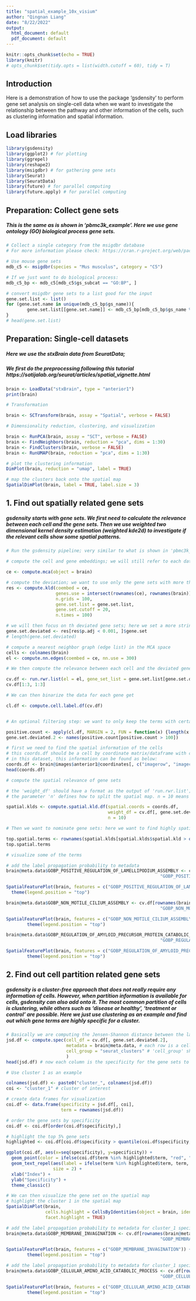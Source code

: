 ```yaml
---
title: "spatial_example_10x_visium"
author: "Qingnan Liang"
date: "8/22/2022"
output:
  html_document: default
  pdf_document: default
---
```



```r
knitr::opts_chunk$set(echo = TRUE)
library(knitr)
# opts_chunk$set(tidy.opts = list(width.cutoff = 60), tidy = T)
```
## Introduction

Here is a demonstration of how to use the package 'gsdensity' to perform gene set analysis on single-cell data when we want to investigate the relationship between the pathway and other information of the cells, such as clustering information and spatial information.

## Load libraries

```r
library(gsdensity)
library(ggplot2) # for plotting
library(ggrepel)
library(reshape2)
library(msigdbr) # for gathering gene sets
library(Seurat)
library(SeuratData)
library(future) # for parallel computing
library(future.apply) # for parallel computing

```

## Preparation: Collect gene sets

##### This is the same as is shown in 'pbmc3k_example'. Here we use gene ontology (GO) biological process gene sets.

```r

# Collect a single category from the msigdbr database
# For more information please check: https://cran.r-project.org/web/packages/msigdbr/vignettes/msigdbr-intro.html

# Use mouse gene sets
mdb_c5 <- msigdbr(species = "Mus musculus", category = "C5")

# If we just want to do biological process:
mdb_c5_bp <- mdb_c5[mdb_c5$gs_subcat == "GO:BP", ]

# convert msigdbr gene sets to a list good for the input
gene.set.list <- list()
for (gene.set.name in unique(mdb_c5_bp$gs_name)){
        gene.set.list[[gene.set.name]] <- mdb_c5_bp[mdb_c5_bp$gs_name %in% gene.set.name, ]$gene_symbol
}
# head(gene.set.list)

```


## Preparation: Single-cell datasets

##### Here we use the stxBrain data from SeuratData;
##### We first do the preprocessing following this tutorial https://satijalab.org/seurat/articles/spatial_vignette.html

```r
brain <- LoadData("stxBrain", type = "anterior1")
print(brain)

# Transformation

brain <- SCTransform(brain, assay = "Spatial", verbose = FALSE)

```

```r
# Dimensionality reduction, clustering, and visualization

brain <- RunPCA(brain, assay = "SCT", verbose = FALSE)
brain <- FindNeighbors(brain, reduction = "pca", dims = 1:30)
brain <- FindClusters(brain, verbose = FALSE)
brain <- RunUMAP(brain, reduction = "pca", dims = 1:30)

# plot the clustering information
DimPlot(brain, reduction = "umap", label = TRUE)

```

```r

# map the clusters back onto the spatial map
SpatialDimPlot(brain, label = TRUE, label.size = 3)

```


## 1. Find out spatially related gene sets

##### gsdensity starts with gene sets. We first need to calculate the relevance between each cell and the gene sets. Then we use weighted two dimensional kernel density estimation (weighted kde2d) to investigate if the relevant cells show some spatial patterns.


```r
# Run the gsdensity pipeline; very similar to what is shown in 'pbmc3k_example'

# compute the cell and gene embeddings; we will still refer to each data point as a 'cell' although it is actually mixtures of cells in 10x visium.

ce <- compute.mca(object = brain)

# compute the deviation; we want to use only the gene sets with more than 20 genes
res <- compute.kld(coembed = ce, 
                   genes.use = intersect(rownames(ce), rownames(brain)), 
                   n.grids = 100, 
                   gene.set.list = gene.set.list,
                   gene.set.cutoff = 20,
                   n.times = 100)

# we will then focus on th deviated gene sets; here we set a more stringent alpha level cutoff
gene.set.deviated <- res[res$p.adj < 0.001, ]$gene.set
# length(gene.set.deviated)

# compute a nearest neighbor graph (edge list) in the MCA space
cells <- colnames(brain)
el <- compute.nn.edges(coembed = ce, nn.use = 300)

# We then compute the relevance between each cell and the deviated gene sets

cv.df <- run.rwr.list(el = el, gene_set_list = gene.set.list[gene.set.deviated], cells = cells)
cv.df[1:3, 1:3]

# We can then binarize the data for each gene get

cl.df <- compute.cell.label.df(cv.df)


# An optional filtering step: we want to only keep the terms with certain numbers of positive cells; here we use 100

positive.count <- apply(cl.df, MARGIN = 2, FUN = function(x) {length(x[x == "positive"])})
gene.set.deviated.2 <- names(positive.count[positive.count > 100])

```

```r

# first we need to find the spatial information of the cells
# this coords.df should be a cell by coordinate matrix/dataframe with cells in rows and coordinates in columns
# in this dataset, this information can be found as below:
coords.df <- brain@images$anterior1@coordinates[, c("imagerow", "imagecol")]
head(coords.df)

# compute the spatial relevance of gene sets

# the 'weight_df' should have a format as the output of 'run.rwr.list'; here we use the terms with at least 100 positive cells
# the parameter 'n' defines how to split the spatial map. n = 10 means that 10 splits are made in each dimension (total 100 grids) for the kde process

spatial.klds <- compute.spatial.kld.df(spatial.coords = coords.df, 
                                       weight_df = cv.df[, gene.set.deviated.2], 
                                       n = 10)

# Then we want to nominate gene sets: here we want to find highly spatially related gene sets

top.spatial.terms <- rownames(spatial.klds[spatial.klds$spatial.kld > quantile(spatial.klds$spatial.kld, 0.9), ])
top.spatial.terms

```

```r
# visualize some of the terms

# add the label propagation probability to metadata
brain@meta.data$GOBP_POSITIVE_REGULATION_OF_LAMELLIPODIUM_ASSEMBLY <- cv.df[rownames(brain@meta.data), 
                                                           "GOBP_POSITIVE_REGULATION_OF_LAMELLIPODIUM_ASSEMBLY"]

SpatialFeaturePlot(brain, features = c("GOBP_POSITIVE_REGULATION_OF_LAMELLIPODIUM_ASSEMBLY")) + 
  theme(legend.position = "top")

```


```r

brain@meta.data$GOBP_NON_MOTILE_CILIUM_ASSEMBLY <- cv.df[rownames(brain@meta.data), 
                                                           "GOBP_NON_MOTILE_CILIUM_ASSEMBLY"]

SpatialFeaturePlot(brain, features = c("GOBP_NON_MOTILE_CILIUM_ASSEMBLY")) + 
        theme(legend.position = "top")


```



```r

brain@meta.data$GOBP_REGULATION_OF_AMYLOID_PRECURSOR_PROTEIN_CATABOLIC_PROCESS <- cv.df[rownames(brain@meta.data), 
                                                           "GOBP_REGULATION_OF_AMYLOID_PRECURSOR_PROTEIN_CATABOLIC_PROCESS"]

SpatialFeaturePlot(brain, features = c("GOBP_REGULATION_OF_AMYLOID_PRECURSOR_PROTEIN_CATABOLIC_PROCESS")) + 
        theme(legend.position = "top")


```



## 2. Find out cell partition related gene sets

##### gsdensity is a cluster-free approach that does not really require any information of cells. However, when partition information is available for cells, gsdensity can also add onto it. The most common partition of cells is clustering, while others such as 'disease or healthy', 'treatment or control' are possible. Here we just use clustering as an example and find out which gene terms are highly specific for a cluster.


```r

# Basically we are computing the Jensen-Shannon distance between the label propagation probability (for each gene set) and the cell identity (does or does not belong to the partition/cluster)
jsd.df <- compute.spec(cell_df = cv.df[, gene.set.deviated.2], 
                       metadata = brain@meta.data, # each row is a cell; columns include partition information
                       cell_group = "seurat_clusters" # 'cell_group' should use a column name in the metadata as the input
                       )
head(jsd.df) # now each column is the specificity for the gene sets to the very cluster

```


```r


# Use cluster 1 as an example

colnames(jsd.df) <- paste0("cluster_", colnames(jsd.df))
coi <- "cluster_1" # cluster of interest

# create data frames for visualization
coi.df <- data.frame(specificity = jsd.df[, coi], 
                     term = rownames(jsd.df))

# order the gene sets by specificity
coi.df <- coi.df[order(coi.df$specificity),]

# highlight the top 5% gene sets
highlighted <- coi.df[coi.df$specificity > quantile(coi.df$specificity, 0.95), ]

ggplot(coi.df, aes(x=seq(specificity), y=specificity)) + 
  geom_point(color = ifelse(coi.df$term %in% highlighted$term, "red", "black")) + 
  geom_text_repel(aes(label = ifelse(term %in% highlighted$term, term, "")), 
                  size = 2) + 
  xlab("Index") + 
  ylab("Specificity") + 
  theme_classic()

```

```r
# We can then visualize the gene set on the spatial map
# highlight the cluster 1 in the spatial map
SpatialDimPlot(brain, 
               cells.highlight = CellsByIdentities(object = brain, idents = c(1)), 
               facet.highlight = TRUE)

```

```r

# add the label propagation probability to metadata for cluster_1 specific terms
brain@meta.data$GOBP_MEMBRANE_INVAGINATION <- cv.df[rownames(brain@meta.data), 
                                                           "GOBP_MEMBRANE_INVAGINATION"]

SpatialFeaturePlot(brain, features = c("GOBP_MEMBRANE_INVAGINATION")) + 
        theme(legend.position = "top")


```
```r

# add the label propagation probability to metadata for cluster_1 specific terms
brain@meta.data$GOBP_CELLULAR_AMINO_ACID_CATABOLIC_PROCESS <- cv.df[rownames(brain@meta.data), 
                                                           "GOBP_CELLULAR_AMINO_ACID_CATABOLIC_PROCESS"]

SpatialFeaturePlot(brain, features = c("GOBP_CELLULAR_AMINO_ACID_CATABOLIC_PROCESS")) + 
        theme(legend.position = "top")


```
